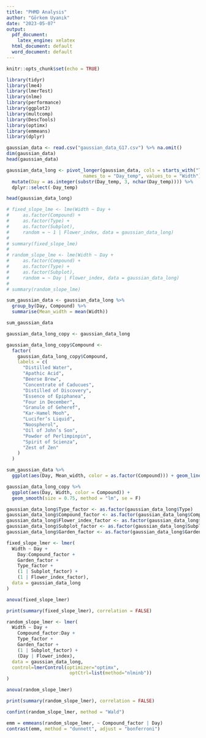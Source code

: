```yaml
---
title: "PHMD Analysis"
author: "Görkem Uyanık"
date: "2023-05-07"
output:
  pdf_document:
    latex_engine: xelatex
  html_document: default
  word_document: default
---
```



```r
knitr::opts_chunk$set(echo = TRUE)
```


```r
library(tidyr)
library(lme4)
library(lmerTest)
library(nlme)
library(performance)
library(ggplot2)
library(multcomp)
library(DescTools)
library(optimx)
library(emmeans)
library(dplyr)
```


```r
gaussian_data <- read.csv("gaussian_data_G17.csv") %>% na.omit()
dim(gaussian_data)
head(gaussian_data)
```


```r
gaussian_data_long <- pivot_longer(gaussian_data, cols = starts_with("T_"), 
                            names_to = "Day_temp", values_to = "Width") %>%
  mutate(Day = as.integer(substr(Day_temp, 3, nchar(Day_temp)))) %>%
  dplyr::select(-Day_temp)

head(gaussian_data_long)
```


```r
# fixed_slope_lme <- lme(Width ~ Day +
#     as.factor(Compound) + 
#     as.factor(Type) + 
#     as.factor(Subplot), 
#     random = ~ 1 | Flower_index, data = gaussian_data_long)
# 
# summary(fixed_slope_lme)
# 
# random_slope_lme <- lme(Width ~ Day +
#     as.factor(Compound) + 
#     as.factor(Type) + 
#     as.factor(Subplot), 
#     random = ~ Day | Flower_index, data = gaussian_data_long)
# 
# summary(random_slope_lme)
```


```r
sum_gaussian_data <- gaussian_data_long %>% 
  group_by(Day, Compound) %>% 
  summarise(Mean_width = mean(Width))

sum_gaussian_data

gaussian_data_long_copy <- gaussian_data_long

gaussian_data_long_copy$Compound <-
  factor(
    gaussian_data_long_copy$Compound,
    labels = c(
      "Distilled Water",
      "Apathic Acid",
      "Beerse Brew",
      "Concentrate of Caducues",
      "Distilled of Discovery",
      "Essence of Epiphanea",
      "Four in December",
      "Granule of Geheref",
      "Kar-Hamel Mooh",
      "Lucifer’s Liquid",
      "Noospherol",
      "Oil of John’s Son",
      "Powder of Perlimpinpin",
      "Spirit of Scienza",
      "Zest of Zen"
    )
  )

sum_gaussian_data %>%
  ggplot(aes(Day, Mean_width, color = as.factor(Compound))) + geom_line()

gaussian_data_long_copy %>%
  ggplot(aes(Day, Width, color = Compound)) +
  geom_smooth(size = 0.75, method = "lm", se = F)
```     


```r
gaussian_data_long$Type_factor <- as.factor(gaussian_data_long$Type)
gaussian_data_long$Compound_factor <- as.factor(gaussian_data_long$Compound)
gaussian_data_long$Flower_index_factor <- as.factor(gaussian_data_long$Flower_index)
gaussian_data_long$Subplot_factor <- as.factor(gaussian_data_long$Subplot)
gaussian_data_long$Garden_factor <- as.factor(gaussian_data_long$Garden)
```


```r
fixed_slope_lmer <- lmer(
  Width ~ Day +
    Day:Compound_factor + 
    Garden_factor +
    Type_factor + 
    (1 | Subplot_factor) +
    (1 | Flower_index_factor),
  data = gaussian_data_long
)

anova(fixed_slope_lmer)

print(summary(fixed_slope_lmer), correlation = FALSE)
```


```r
random_slope_lmer <- lmer(
  Width ~ Day +
    Compound_factor:Day + 
    Type_factor + 
    Garden_factor +
    (1 | Subplot_factor) +
    (Day | Flower_index),
  data = gaussian_data_long,
  control=lmerControl(optimizer="optimx",
                       optCtrl=list(method="nlminb")) 
)

anova(random_slope_lmer)

print(summary(random_slope_lmer), correlation = FALSE)
```


```r
confint(random_slope_lmer, method = "Wald")
```


```r
emm = emmeans(random_slope_lmer, ~ Compound_factor | Day)
contrast(emm, method = "dunnett", adjust = "bonferroni")
```

















